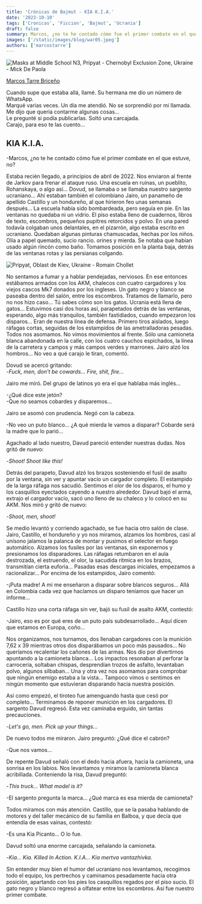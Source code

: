 ```yaml
---
title: 'Crónicas de Bajmut - KIA K.I.A.'
date: '2023-10-10'
tags: ['Cronicas', 'Ficcion', 'Bajmut', 'Ucrania']
draft: false
summary: Marcos, ¿no te he contado cómo fue el primer combate en el que estuve, no?
images: ['/static/images/blog/war05.jpeg']
authors: ['marcostarre']
---
```


![Masks at Middle School N3, Pripyat - Chernobyl Exclusion Zone, Ukraine - Mick De Paola](/static/images/blog/war05.jpeg)

[Marcos Tarre Briceño](https://twitter.com/marcostarre)

Cuando supe que estaba allá, llamé. Su hermana me dio un número de WhatsApp. <br/>
Marqué varias veces. Un día me atendió. No se sorprendió por mi llamada.<br/>
Me dijo que quería contarme algunas cosas…<br/>
Le pregunté si podía publicarlas. Soltó una carcajada.<br/>
Carajo, para eso te las cuento…<br/>

## KIA K.I.A.

-Marcos, ¿no te he contado cómo fue el primer combate en el que estuve, no?

Estaba recién llegado, a principios de abril de 2022. Nos enviaron al frente de Jarkov para frenar el ataque ruso. Una escuela en ruinas, un pueblito, Rohanskaya, o algo así… Dovud, se llamaba o se llamaba nuestro sargento ucraniano… Ahí estaban también el colombiano Jairo, un panameño de apellido Castillo y un hondureño, al que hirieron feo unas semanas después… La escuela había sido bombardeada, pero seguía en pie. En las ventanas no quedaba ni un vidrio. El piso estaba lleno de cuadernos, libros de texto, escombros, pequeños pupitres retorcidos y polvo. En una pared todavía colgaban unos delantales, en el pizarrón, algo estaba escrito en ucraniano. Quedaban algunas pinturas chamuscadas, hechas por los niños. Olía a papel quemado, sucio rancio. orines y mierda. Se notaba que habían usado algún rincón como baño. Tomamos posición en la planta baja, detrás de las ventanas rotas y las persianas colgando.

![Pripyat, Oblast de Kiev, Ukraine - Romain Chollet](/static/images/blog/war07.jpeg)

No sentamos a fumar y a hablar pendejadas, nerviosos. En ese entonces estábamos armados con los AKM, chalecos con cuatro cargadores y los viejos cascos Mk7 donados por los ingleses. Un gato negro y blanco se paseaba dentro del salón, entre los escombros. Tratamos de llamarlo, pero no nos hizo caso… Tú sabes cómo son los gatos. Ucrania está llena de gatos… Estuvimos casi dos horas así, parapetados detrás de las ventanas, esperando, algo más tranquilos, también fastidiados, cuando empezaron los disparos… Eran de nuestra línea de defensa. Primero tiros aislados, luego ráfagas cortas, seguidas de los estampidos de las ametralladoras pesadas. Todos nos asomamos. No vimos movimientos al frente. Sólo una camioneta blanca abandonada en la calle, con los cuatro cauchos espichados, la línea de la carretera y campos y más campos verdes y marrones. Jairo alzó los hombros… No veo a qué carajo le tiran, comentó.

Dovud se acercó gritando:<br/> -_Fuck, men, don't be cowards… Fire, shit, fire…_

Jairo me miró. Del grupo de latinos yo era el que hablaba más inglés…

-¿Qué dice este jetón?<br/>
-Que no seamos cobardes y disparemos…

Jairo se asomó con prudencia. Negó con la cabeza.

-No veo un puto blanco… ¿A qué mierda le vamos a disparar? Cobarde será la madre que lo parió…

Agachado al lado nuestro, Davud pareció entender nuestras dudas. Nos gritó de nuevo:

-_Shoot! Shoot like this!_

Detrás del parapeto, Davud alzó los brazos sosteniendo el fusil de asalto por la ventana, sin ver y apuntar vacío un cargador completo. El estampido de la larga ráfaga nos sacudió. Sentimos el olor de los disparos, el humo y los casquillos eyectados cayendo a nuestro alrededor. Davud bajó el arma, extrajo el cargador vacío, sacó uno lleno de su chaleco y lo colocó en su AKM. Nos miró y gritó de nuevo:

-_Shoot, men, shoot!_

Se medio levantó y corriendo agachado, se fue hacia otro salón de clase. Jairo, Castillo, el hondureño y yo nos miramos, alzamos los hombros, casi al unísono jalamos la palanca de montar y pusimos el selector en fuego automático. Alzamos los fusiles por las ventanas, sin exponernos y presionamos los disparadores. Las ráfagas retumbaron en el aula destrozada, el estruendo, el olor, la sacudida rítmica en los brazos, transmitían cierta euforia… Pasadas esas descargas iniciales, empezamos a racionalizar… Por encima de los estampidos, Jairo comentó:

-¡Puta madre! A mí me enseñaron a disparar sobre blancos seguros… Allá en Colombia cada vez que hacíamos un disparo teníamos que hacer un informe…

Castillo hizo una corta ráfaga sin ver, bajó su fusil de asalto AKM, contestó:

-Jairo, eso es por qué eres de un puto país subdesarrollado… Aquí dicen que estamos en Europa, coño…

Nos organizamos, nos turnamos, dos llenaban cargadores con la munición 7,62 x 39 mientras otros dos disparábamos un poco más pausados… No queríamos recalentar los cañones de las armas. Nos dio por divertirnos apuntando a la camioneta blanca… Los impactos resonaban al perforar la carrocería, soltaban chispas, desprendían trozos de asfalto, levantaban polvo, algunos silbaban… Una y otra vez nos asomamos para comprobar que ningún enemigo estaba a la vista… Tampoco vimos o sentimos en ningún momento que estuvieran disparando hacia nuestra posición.

Así como empezó, el tiroteo fue amenguando hasta que cesó por completo… Terminamos de reponer munición en los cargadores. El sargento Davud regresó. Esta vez caminaba erguido, sin tantas precauciones.

-_Let's go, men. Pick up your things…_

De nuevo todos me miraron. Jairo preguntó: ¿Qué dice el cabrón?

-Que nos vamos…

De repente Davud señaló con el dedo hacia afuera, hacia la camioneta, una sonrisa en los labios. Nos levantamos y miramos la camioneta blanca acribillada. Conteniendo la risa, Davud preguntó:

-_This truck… What model is it?_

-El sargento pregunta la marca… ¿Qué marca es esa mierda de camioneta?

Todos miramos con más atención. Castillo, que se la pasaba hablando de motores y del taller mecánico de su familia en Balboa, y que decía que entendía de esas vainas, contestó:

-Es una Kia Picanto… O lo fue.

Davud soltó una enorme carcajada, señalando la camioneta.

-_Kia… Kia. Killed In Action. K.I.A… Kia mertva vantazhivka._

Sin entender muy bien el humor del ucraniano nos levantamos, recogimos todo el equipo, los pertrechos y caminamos pesadamente hacia otra posición, apartando con los pies los casquillos regados por el piso sucio. El gato negro y blanco regresó a olfatear entre los escombros. Así fue nuestro primer combate.
